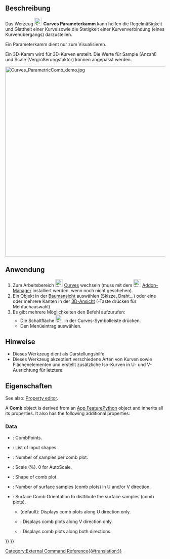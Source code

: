 <languages/>

{{Docnav/de
|[[Curves_ParametricBlendCurve/de|ParametricBlendCurve]]
|[[Curves_CurveOnSurface/de|CurveOnSurface]]
|[[Curves_Workbench/de|Curves]]
|IconL=Curves_ParametricBlendCurve.svg
|IconR=Curves_CurveOnSurface.svg
|IconC=Curves_workbench_icon.svg
}}

{{GuiCommand/de
|Name=Curves ParametricComb
|Name/de=Curves Parameterkamm
|MenuLocation=Curves → Comb plot
|Workbenches=[[Curves_Workbench/de|Curves]]
}}

<span id="Description"></span>
==Beschreibung==

Das Werzeug [[Image:Curves_ParametricComb.svg|24px]] '''Curves Parameterkamm''' kann helfen die Regelmäßigkeit und Glattheit einer Kurve sowie die Stetigkeit einer Kurvenverbindung (eines Kurvenübergangs) darzustellen.

Ein Parameterkamm dient nur zum Visualisieren.

Ein 3D-Kamm wird für 3D-Kurven erstellt. Die Werte für Sample (Anzahl) und Scale (Vergrößerungsfaktor) können angepasst werden.

[[File:Curves_ParametricComb_demo.jpg|600px]]
{{Caption|Eine Kurve vor (links) und nach (rechts) der Anwendung dieses Werkzeuges}}

<span id="Usage"></span>
==Anwendung==

<div class="mw-translate-fuzzy">
# Zum Arbeitsbereich [[Image:Curves_workbench_icon.svg|24px]] [[Curves_Workbench/de|Curves]] wechseln (muss mit dem  [[Image:Std_AddonMgr.svg|24px]] [[Std_AddonMgr/de|Addon-Manager]] installiert werden, wenn noch nicht geschehen).
# Ein Objekt in der [[Tree_view/de|Baumansicht]] auswählen (Skizze, Draht...) oder eine oder mehrere Kanten in der [[3D_view/de|3D-Ansicht]] ({{KEY|CTRL}}-Taste drücken für Mehfachauswahl)
# Es gibt mehrere Möglichkeiten den Befehl aufzurufen:
#* Die Schaltfläche [[Image:Curves_ParametricComb.svg|24px]] in der Curves-Symbolleiste drücken.
#* Den Menüeintrag {{MenuCommand|Curves → Comb plot}} auswählen.
</div>

<span id="Notes"></span>
==Hinweise==

* Dieses Werkzeug dient als Darstellungshilfe.
* Dieses Werkzeug akzeptiert verschiedene Arten von Kurven sowie Flächenelementen und erstellt zusätzliche Iso-Kurven in U- und V-Ausrichtung für letztere.

<span id="Properties"></span>
==Eigenschaften==

<div lang="en" dir="ltr" class="mw-content-ltr">
See also: [[Property_editor|Property editor]].
</div>

<div lang="en" dir="ltr" class="mw-content-ltr">
A '''Comb''' object is derived from an [[App_FeaturePython|App FeaturePython]] object and inherits all its properties. It also has the following additional properties:
</div>

<div lang="en" dir="ltr" class="mw-content-ltr">
===Data===
</div>

<div lang="en" dir="ltr" class="mw-content-ltr">
{{TitleProperty|Comb}}
</div>

<div lang="en" dir="ltr" class="mw-content-ltr">
* {{PropertyData|Comb Points|VectorList}}: CombPoints.
* {{PropertyData|Edge|LinkSubList}}: List of input shapes.
* {{PropertyData|Samples|IntegerConstraint}}: Number of samples per comb plot.
* {{PropertyData|Scale|Float}}: Scale (%). 0 for AutoScale.
* {{PropertyData|Shape|PartShape}}: Shape of comb plot.
</div>

<div lang="en" dir="ltr" class="mw-content-ltr">
{{TitleProperty|Surface}}
</div>

<div lang="en" dir="ltr" class="mw-content-ltr">
* {{PropertyData|Number|Integer}}: Number of surface samples (comb plots) in U and/or V direction.
* {{PropertyData|Orientation|Enumeration}}: Surface Comb Orientation to disttibute the surface samples (comb plots).
** {{Value|U}} (default): Displays comb plots along U direction only.
** {{Value|V}}: Displays comb plots along V direction only.
** {{Value|UV}}: Displays comb plots along both directions.
</div>


{{Docnav/de
|[[Curves_ParametricBlendCurve/de|ParametricBlendCurve]]
|[[Curves_CurveOnSurface/de|CurveOnSurface]]
|[[Curves_Workbench/de|Curves]]
|IconL=Curves_ParametricBlendCurve.svg
|IconR=Curves_CurveOnSurface.svg
|IconC=Curves_workbench_icon.svg
}}

{{Curves Tools navi{{#translation:}}}}
{{Userdocnavi{{#translation:}}}}
[[Category:External Command Reference{{#translation:}}]]